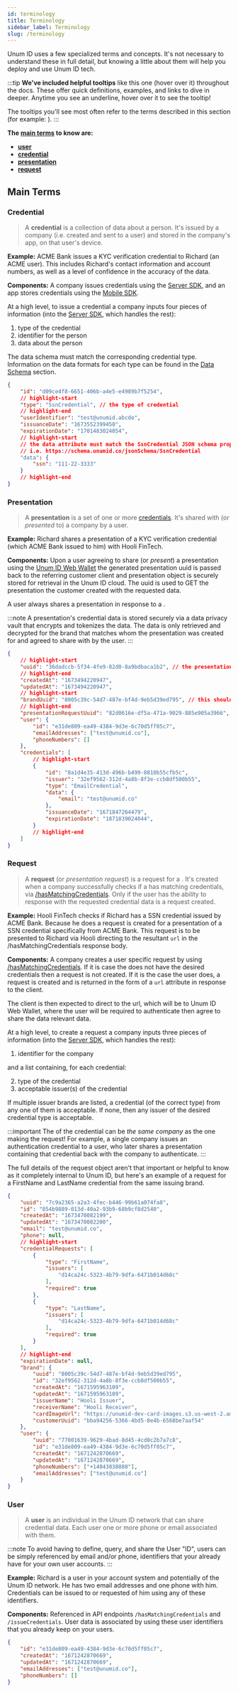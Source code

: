 ```yaml
---
id: terminology
title: Terminology
sidebar_label: Terminology
slug: /terminology
---
```



Unum ID uses a few specialized terms and concepts. It's not necessary to understand these in full detail, but knowing a little about them will help you deploy and use Unum ID tech.

:::tip
**We've included helpful tooltips** like <Tip text="Whoa, a tooltip! 😎">this one</Tip> (hover over it) throughout the docs. These offer quick definitions, examples, and links to dive in deeper. Anytime you see an underline, hover over it to see the tooltip!

The tooltips you'll see most often refer to the terms described in this section (for example: <Tip type="credential"/>).
:::

**The [main terms](#main-terms) to know are:**

- **[user](#user)**
- **[credential](#credential)**
- **[presentation](#presentation)**
- **[request](#request)**

## Main Terms

### Credential

> A **credential** is a collection of data about a person. It's issued by a company (i.e. created and sent to a user) and stored in the company's app, on that user's device.

**Example:** ACME Bank issues a KYC verification credential to Richard (an ACME user). This includes Richard's contact information and account numbers, as well as a level of confidence in the accuracy of the data.

**Components:** A company issues credentials using the <a href="/server-sdk">Server SDK</a>, and an app stores credentials using the <a href="/mobile-sdk-overview">Mobile SDK</a>.

At a high level, to issue a credential a company inputs four pieces of information (into the [Server SDK](/server-sdk), which handles the rest):
1. type of the credential
2. identifier for the person 
3. data about the person

The data schema must match the corresponding credential type. Information on the data formats for each type can be found in the [Data Schema](/schema) section.

```json
{
    "id": "d09ce4f8-6651-406b-a4e5-e4989b7f5254",
    // highlight-start
    "type": "SsnCredential", // the type of credential
    // highlight-end
    "userIdentifier": "test@unumid.abcde",
    "issuanceDate": "1673552399458",
    "expirationDate": "1701483024054",
    // highlight-start
    // the data attribute must match the SsnCredential JSON schema properties as mentioned in the Data Schema section.
    // i.e. https://schema.unumid.co/jsonSchema/SsnCredential
    "data": {
        "ssn": "111-22-3333"
    }
    // highlight-end
}
```

### Presentation

> A **presentation** is a set of one or more <a href="/terminology#credential"><Tip type="credential">credentials</Tip></a>. It's shared with (or <i>presented</i> to) a company by a user.

**Example:** Richard shares a presentation of a KYC verification credential (which ACME Bank issued to him) with Hooli FinTech.

**Components:** Upon a user agreeing to share (or <i>present</i>) a presentation using the <a href="/web-wallet">Unum ID Web Wallet</a> the generated presentation uuid is passed back to the referring customer client and presentation object is securely stored for retrieval in the Unum ID cloud. The uuid is used to GET the presentation the customer created with the requested data.

A user always shares a presentation in response to a <Tip type="request"/>.

:::note
A presentation's credential data is stored securely via a data privacy vault that encrypts and tokenizes the data. The data is only retrieved and decrypted for the brand that matches whom the presentation was created for and agreed to share with by the user.
:::

```json
{
    // highlight-start
    "uuid": "36dadccb-5f34-4fe9-82d0-8a9bdbaca1b2", // the presentation uuid used for its retrieval
    // highlight-end
    "createdAt": "1673494220947",
    "updatedAt": "1673494220947",
    // highlight-start
    "brandUuid": "8005c39c-54d7-487e-bf4d-9eb5d39ed795", // this should always match your own ApiKey's brand uuid.
    // highlight-end
    "presentationRequestUuid": "82d0616e-df5a-471a-9029-885e905a3966", // the corresponding presentation request uuid
    "user": {
        "id": "e31de809-ea49-4384-9d3e-6c70d5ff05c7",
        "emailAddresses": ["test@unumid.co"],
        "phoneNumbers": []
    },
    "credentials": [
        // highlight-start
        {
            "id": "8a1d4e35-413d-496b-b499-8810b55cfb5c",
            "issuer": "32ef9562-312d-4a8b-8f3e-ccb8df500b55",
            "type": "EmailCredential",
            "data": {
                "email": "test@unumid.co"
            },
            "issuanceDate": "1671847264479",
            "expirationDate": "1871839024044",
        }
        // highlight-end
    ]
}
```

### Request 

> A **request** (or <i>presentation request</i>) is a request for a <a href="/terminology#presentation"><Tip type="presentation"/></a>. It's created when a company successfully checks if a <Tip type="user"/> has matching credentials, via [/hasMatchingCredentials](/api-overview#check-user-credentials). Only if the user has the ability to response with the requested credential data is a request created.

**Example:** Hooli FinTech checks if Richard has a SSN credential issued by ACME Bank. Because he does a request is created for a presentation of a SSN credential specifically from ACME Bank. This request is to be presented to Richard via Hooli directing to the resultant `url` in the /hasMatchingCredentials response body.

**Components:** A company creates a user specific request by using [/hasMatchingCredentials](/api-overview#check-user-credentials). If it is case the <Tip type="user"/> does not have the desired credentials then a request is not created. If it is the case the user does, a request is created and is returned in the form of a `url` attribute in response to the client. 

The client is then expected to direct to the url, which will be to Unum ID Web Wallet, where the user will be required to authenticate then agree to share the data relevant data.

At a high level, to create a request a company inputs three pieces of information (into the [Server SDK](/server-sdk), which handles the rest):
1. identifier for the company

and a list containing, for each credential:

2. type of the credential
3. acceptable <Tip type="issuer">issuer(s)</Tip> of the credential

If multiple issuer brands are listed, a credential (of the correct type) from any one of them is acceptable. If none, then any issuer of the desired credential type is acceptable.

:::important
The <Tip type="brand"/> of the credential can be *the same company* as the one making the request! For example, a single company issues an authentication credential to a user, who later shares a presentation containing that credential back with the company to authenticate.
:::

The full details of the request object aren't that important or helpful to know as it completely internal to Unum ID, but here's an example of a request for a FirstName and LastName credential from the same issuing brand.

```json
{
    "uuid": "7c9a2365-a2a3-4fec-b446-99b61a074fa8",
    "id": "854b9889-013d-40a2-93b9-68b9cf8d2540",
    "createdAt": "1673470082199",
    "updatedAt": "1673470082200",
    "email": "test@unumid.co",
    "phone": null,
    // highlight-start
    "credentialRequests": [
        {
            "type": "FirstName",
            "issuers": [
                "d14ca24c-5323-4b79-9dfa-6471b014d68c"
            ],
            "required": true
        },
        {
            "type": "LastName",
            "issuers": [
                "d14ca24c-5323-4b79-9dfa-6471b014d68c"
            ],
            "required": true
        }
    ],
    // highlight-end
    "expirationDate": null,
    "brand": {
        "uuid": "8005c39c-54d7-487e-bf4d-9eb5d39ed795",
        "id": "32ef9562-312d-4a8b-8f3e-ccb8df500b55",
        "createdAt": "1671595963109",
        "updatedAt": "1671595963109",
        "issuerName": "Hooli Issuer",
        "receiverName": "Hooli Receiver",
        "cardImageUrl": "https://unumid-dev-card-images.s3.us-west-2.amazonaws.com/ID+Card+-+Hooli.svg",
        "customerUuid": "bba94256-5366-4bd5-8e4b-6568be7aaf54"
    },
    "user": {
        "uuid": "77001639-9629-4bad-8d45-4cd0c2b7a7c8",
        "id": "e31de809-ea49-4384-9d3e-6c70d5ff05c7",
        "createdAt": "1671242870669",
        "updatedAt": "1671242870669",
        "phoneNumbers": ["+14043038080"],
        "emailAddresses": ["test@unumid.co"]
    }
}
```

### User

> A **user** is an individual in the Unum ID network that can share credential data. Each user one or more phone or email associated with them.

:::note
To avoid having to define, query, and share the User "ID", users can be simply referenced by email and/or phone, identifiers that your already have for your own user accounts.
:::

**Example:** Richard is a user in your account system and potentially of the Unum ID network. He has two email addresses and one phone with him. Credentials can be issued to or requested of him using any of these identifiers.

**Components:** Referenced in API endpoints `/hasMatchingCredentials` and `/issueCredentials`. User data is associated by using these user identifiers that you already keep on your users.

```json
{
    "id": "e31de809-ea49-4384-9d3e-6c70d5ff05c7",
    "createdAt": "1671242870669",
    "updatedAt": "1671242870669",
    "emailAddresses": ["test@unumid.co"],
    "phoneNumbers": []
}
```